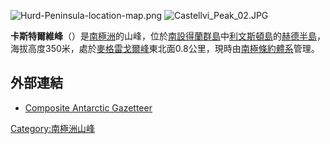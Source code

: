 [[Image:Hurd-Peninsula-location-map.png|thumb]]
[[Image:Castellvi_Peak_02.JPG|thumb]]

{{coord|62|41|34|S|60|23|10|W|display=title}}

'''卡斯特爾維峰'''（{{lang-en|Castellvi Peak}}）是[[南極洲|南極洲]]的山峰，位於[[南設得蘭群島|南設得蘭群島]]中[[利文斯頓島|利文斯頓島]]的[[赫德半島|赫德半島]]，海拔高度350米，處於[[麥格雷戈爾峰|麥格雷戈爾峰]]東北面0.8公里，現時由[[南極條約體系|南極條約體系]]管理。

==外部連結==
* [http://data.aad.gov.au/aadc/gaz/scar/ Composite Antarctic Gazetteer]{{WebCite|url=https://www.webcitation.org/5ug2CfC7m?url=http://data.aad.gov.au/aadc/gaz/scar/ |date=20101202140255 |dateformat=iso }}

{{Antarctica-geo-stub}}
[[Category:南極洲山峰|Category:南極洲山峰]]